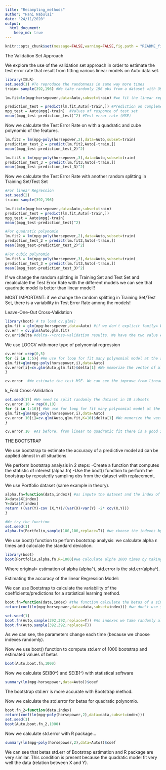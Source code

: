 ```yaml
---
title: "Resampling_methods"
author: "Hani Nabulsi"
date: "24/11/2020"
output:
  html_document:
    keep_md: true
---
```

```r
knitr::opts_chunk$set(message=FALSE,warning=FALSE,fig.path = "README_figs/README-" ) 
```

The Validation Set Approach

We explore the use of the validation set approach in order to estimate the test error rate that result from fitting various linear models on Auto data set.

```r
library(ISLR)
set.seed(1) #To reproduce the randomness in same way more times
train= sample(392,196) #We take randomly 196 obs from a dataset with 392 obs (1:392)
```
```r
lm.fit=lm(mpg~horsepower,data=Auto,subset=train) #we fit the linear regr model on training set. Remember that subset takes an array with indexes
```
```r
prediction_test = predict(lm.fit,Auto[-train,]) #Prediction on complementary of Training set--> Test sets 
mpg_test = Auto$mpg[-train]  #Values of responce of test set
mean((mpg_test-prediction_test)^2) #Test error rate (MSE)
```
Now we calculate the Test Error Rate on with a quadratic and cube polynomio of the features.

```r
lm.fit2 = lm(mpg~poly(horsepower,2),data=Auto,subset=train)
prediction_test_2 = predict(lm.fit2,Auto[-train,])
mean((mpg_test-prediction_test_2)^2)
```

```r
lm.fit3 = lm(mpg~poly(horsepower,3),data=Auto,subset=train)
prediction_test_3 = predict(lm.fit3,Auto[-train,])
mean((mpg_test-prediction_test_3)^2)
```

Now we calculate the Test Error Rate with another random splitting in Training Set/Test Set

```r
#For linear Regression
set.seed(2)
train= sample(392,196)

lm.fit=lm(mpg~horsepower,data=Auto,subset=train) 
prediction_test = predict(lm.fit,Auto[-train,])
mpg_test = Auto$mpg[-train]  
mean((mpg_test-prediction_test)^2) 
```
```r
#For quadratic polynomio
lm.fit2 = lm(mpg~poly(horsepower,2),data=Auto,subset=train)
prediction_test_2 = predict(lm.fit2,Auto[-train,])
mean((mpg_test-prediction_test_2)^2)
```

```r
#For cubic polynomio
lm.fit3 = lm(mpg~poly(horsepower,3),data=Auto,subset=train)
prediction_test_3 = predict(lm.fit3,Auto[-train,])
mean((mpg_test-prediction_test_3)^2)
```


If we change the random splitting in Training Set and Test Set and recalculate the Test Error Rate with the different models we can see that quadratic model is better than linear model!!

MOST IMPORTANT: if we change the random splitting in Training Set/Test Set, there is a variability in Test Error Rate among the models!

Leave-One-Out Cross-Validation

```r
library(boot) # to load cv.glm()
glm.fit = glm(mpg~horsepower,data=Auto) #if we don't explicit family= binomial, we have a linear regression. We need glm() because so we can use cv.glm
cv.err = cv.glm(Auto,glm.fit)
cv.err$delta #delta-->cross-validation results. We have the two value equal (we see a situation where they are different). It represents the mean of all test errors on a single row.
```

We use LOOCV with more type of polynomial regression

```r
cv.error =rep(0,5)
for (i in 1:5){ #We use for loop for fit many polynomial model at the same time
glm.fit=glm(mpg~poly(horsepower,i),data=Auto)
cv.error[i]=cv.glm(Auto,glm.fit)$delta[1] #We memorize the vector of all means of all test errors.
}
```
```r
cv.error  #We estimate the test MSE. We can see the improve from linear to quadratic is relevant. It's no so relevant with high-order polynomials.
```

k_Fold Cross-Validation

```r
set.seed(17) #We need to split randomly the dataset in 10 subsets
cv.error.10 = rep(0,10)
for (i in 1:10){ #We use for loop for fit many polynomial model at the same time
glm.fit=glm(mpg~poly(horsepower,i),data=Auto)
cv.error.10[i]=cv.glm(Auto,glm.fit,K=10)$delta[1] #We memorize the vector of all means of all test errors.  cv.glm$delta[1]=test MSE, cv.glm$delta[2] = bias corrected version of first one. It's very similar to first one.
}
```
```r
cv.error.10  #As before, from linear to quadratic fit there is a good improvement in test MSE. Not so good improvement with high-order polynomials.
```

THE BOOTSTRAP

We use bootstrap to estimate the accuracy of a predictive model ad can be applied almost in all situations.

We perform bootstrap analysis in 2 steps:
-Create a function that computes the statistic of interest (alpha.fn)
-Use the boot() function to perform the bootstrap by repeatedly sampling obs from the dataset with  replacement.

We use Portfolio dataset (same example in theory).

```r
alpha.fn=function(data,index){ #as inpute the dataset and the index of the obs to use to estimate alpha
X=data$X[index]
Y=data$Y[index]
return ((var(Y)-cov (X,Y))/(var(X)+var(Y) -2* cov(X,Y)))
}
```
```r
#We try the function
set.seed(1)
alpha.fn(Portfolio,sample(100,100,replace=T)) #we choose the indexes by taking randomly 100 values,with repetitions, from a range 1-100
```

We use boot() function to perform bootstrap analysis: we calculate alpha n times and calculate the standard deviation.

```r
library(boot)
boot(Portfolio,alpha.fn,R=1000)#we calculate alpha 1000 times by taking 1000 times samples with repetition from Portfolio dataset.
```

Where original= estimation of alpha (alpha^), std.error is the std.err(alpha^).

Estimating the accuracy of the linear Regression Model:

We can use Bootstrap  to calculate the variability of the coefficients/predictions for a statistical learning method.

```r
boot.fn=function(data,index) #the function calculate the betas of a simple linear regr
return(coef(lm(mpg~horsepower,data=data,subset=index))) #we don't use {} because there is a single line
```
```r
set.seed(1)
boot.fn(Auto,sample(392,392,replace=T)) #As indexes we take randomly all obs in the Auto dataset with repetation.
boot.fn(Auto,sample(392,392,replace=T))
```

As we can see, the parameters change each time (because we choose indexes randomly).

Now we use boot() function to compute std.err of 1000 bootstrap and estimated values of betas

```r
boot(Auto,boot.fn,1000)
```

Now we calculate SE(B0^) and SE(B1^) with statistical software

```r
summary(lm(mpg~horsepower,data=Auto))$coef
```


The bootstrap std.err is more accurate with Bootstrap method.

Now we calculate the std.error for betas for quadratic polynomio.

```r
boot.fn_2=function(data,index) 
return(coef(lm(mpg~poly(horsepower,2),data=data,subset=index))) 
set.seed(1)
boot(Auto,boot.fn_2,1000)
```

Now we calculate std.error with R package...

```r
summary(lm(mpg~poly(horsepower,2),data=Auto))$coef
```

We can see that betas std.err of Bootstrap estimation and R package are very similar. This condition is present because the quadratic model fit very well the data (relation between X and Y).
